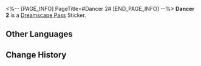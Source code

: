 <%-- [PAGE_INFO]
PageTitle=#Dancer 2#
[END_PAGE_INFO] --%>
{{Stub|Location information}}
{{Item Infobox
|id          = 224006
|image       = Dreamscape Pass Sticker Dancer 2.png
|type        = Dreamscape Pass Sticker
|type2       = Stars of Morning and Night Stickers
|invCategory = 
|rarity      = 4
|effect      = 
|description = Digital stickers that can be used to decorate the pages of the Dreamtour Handbook. They come in many different styles.
|source1     = [[After everything has concluded, return to the room of harmony in the theater]]
}}
{{Description|Dance, for the sake of the world's warmth.}}
'''Dancer 2''' is a [[Dreamscape Pass]] Sticker.

==Other Languages==
{{Other Languages
|en   = Dancer 2
|zhs  = 舞者•二
|zht  = 舞者•二
|ja   = ダンサー・2
|ko   = 무용수•2
|es   = Bailarín 2
|fr   = Ballerine 2
|ru   = Танцор II
|th   = นักเต้น 2
|vi   = Vũ Công 2
|de   = Tänzer 2
|id   = Penari 2
|pt   = Dançarino 2
}}

==Change History==
{{Change History|2.2}}